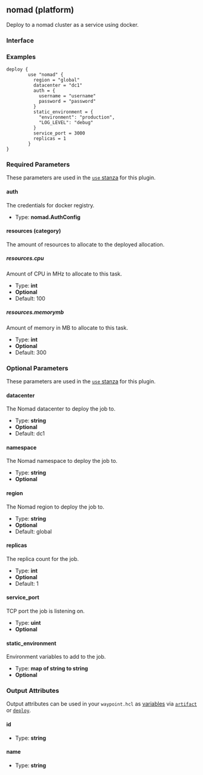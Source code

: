 ## nomad (platform)

Deploy to a nomad cluster as a service using docker.

### Interface

### Examples

```hcl
deploy {
        use "nomad" {
          region = "global"
          datacenter = "dc1"
          auth = {
            username = "username"
            password = "password"
          }
          static_environment = {
            "environment": "production",
            "LOG_LEVEL": "debug"
          }
          service_port = 3000
          replicas = 1
        }
}
```

### Required Parameters

These parameters are used in the [`use` stanza](/docs/waypoint-hcl/use) for this plugin.

#### auth

The credentials for docker registry.

- Type: **nomad.AuthConfig**

#### resources (category)

The amount of resources to allocate to the deployed allocation.

##### <NestedNode>resources.cpu</NestedNode>

Amount of CPU in MHz to allocate to this task.

- Type: **int**
- **Optional**
- Default: 100

##### <NestedNode>resources.memorymb</NestedNode>

Amount of memory in MB to allocate to this task.

- Type: **int**
- **Optional**
- Default: 300

### Optional Parameters

These parameters are used in the [`use` stanza](/docs/waypoint-hcl/use) for this plugin.

#### datacenter

The Nomad datacenter to deploy the job to.

- Type: **string**
- **Optional**
- Default: dc1

#### namespace

The Nomad namespace to deploy the job to.

- Type: **string**
- **Optional**

#### region

The Nomad region to deploy the job to.

- Type: **string**
- **Optional**
- Default: global

#### replicas

The replica count for the job.

- Type: **int**
- **Optional**
- Default: 1

#### service_port

TCP port the job is listening on.

- Type: **uint**
- **Optional**

#### static_environment

Environment variables to add to the job.

- Type: **map of string to string**
- **Optional**

### Output Attributes

Output attributes can be used in your `waypoint.hcl` as [variables](/docs/waypoint-hcl/variables) via [`artifact`](/docs/waypoint-hcl/variables/artifact) or [`deploy`](/docs/waypoint-hcl/variables/deploy).

#### id

- Type: **string**

#### name

- Type: **string**
